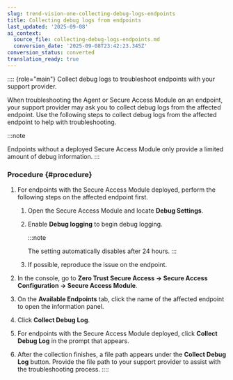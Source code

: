 ```yaml
---
slug: trend-vision-one-collecting-debug-logs-endpoints
title: Collecting debug logs from endpoints
last_updated: '2025-09-08'
ai_context:
  source_file: collecting-debug-logs-endpoints.md
  conversion_date: '2025-09-08T23:42:23.345Z'
conversion_status: converted
translation_ready: true
---
```


:::: {role="main"}
Collect debug logs to troubleshoot endpoints with your support provider.

When troubleshooting the Agent or Secure Access Module on an endpoint, your support provider may ask you to collect debug logs from the affected endpoint. Use the following steps to collect debug logs from the affected endpoint to help with troubleshooting.

:::note

Endpoints without a deployed Secure Access Module only provide a limited amount of debug information.
:::

### Procedure {#procedure}

1.  For endpoints with the Secure Access Module deployed, perform the following steps on the affected endpoint first.

    1.  Open the Secure Access Module and locate **Debug Settings**.

    2.  Enable **Debug logging** to begin debug logging.

        :::note

        The setting automatically disables after 24 hours.
        :::

    3.  If possible, reproduce the issue on the endpoint.

2.  In the console, go to **Zero Trust Secure Access → Secure Access Configuration → Secure Access Module**.

3.  On the **Available Endpoints** tab, click the name of the affected endpoint to open the information panel.

4.  Click **Collect Debug Log**.

5.  For endpoints with the Secure Access Module deployed, click **Collect Debug Log** in the prompt that appears.

6.  After the collection finishes, a file path appears under the **Collect Debug Log** button. Provide the file path to your support provider to assist with the troubleshooting process.
::::

